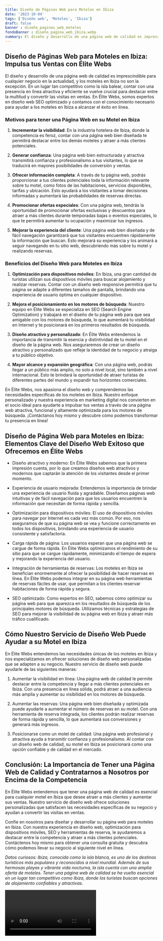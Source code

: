 ```yaml
---
title: Diseño de Páginas Web para Moteles en Ibiza
date: '2023-10-04'
tags: ['Diseño web', 'Moteles', 'Ibiza']
draft: false
banner : diseño_paginas_web_moteles
fondoBanner : diseño_pagina_web_ibiza.webp
summary: El diseño y desarrollo de una página web de calidad es imprescindible para cualquier negocio en la actualidad, y los moteles en Ibiza no son la excepción. En un lugar tan competitivo como la isla balear, contar con una presencia en línea atractiva y eficiente se vuelve crucial para destacar entre la multitud y convertir las visitas en ventas. En Élite Webs, somos expertos en diseño web SEO optimizado y contamos con el conocimiento necesario para ayudar a los moteles en Ibiza a alcanzar el éxito en línea.
---
```


## Diseño de Páginas Web para Moteles en Ibiza: Impulsa tus Ventas con Élite Webs

El diseño y desarrollo de una página web de calidad es imprescindible para cualquier negocio en la actualidad, y los moteles en Ibiza no son la excepción. En un lugar tan competitivo como la isla balear, contar con una presencia en línea atractiva y eficiente se vuelve crucial para destacar entre la multitud y convertir las visitas en ventas. En Élite Webs, somos expertos en diseño web SEO optimizado y contamos con el conocimiento necesario para ayudar a los moteles en Ibiza a alcanzar el éxito en línea.

### Motivos para tener una Página Web en su Motel en Ibiza

1. **Incrementar la visibilidad**: En la industria hotelera de Ibiza, donde la competencia es feroz, contar con una página web bien diseñada te permitirá destacar entre los demás moteles y atraer a más clientes potenciales.

2. **Generar confianza**: Una página web bien estructurada y atractiva transmitirá confianza y profesionalismo a tus visitantes, lo que se traducirá en mayores posibilidades de conversión y ventas.

3. **Ofrecer información completa**: A través de tu página web, podrás proporcionar a tus clientes potenciales toda la información relevante sobre tu motel, como fotos de las habitaciones, servicios disponibles, tarifas y ubicación. Esto ayudará a los visitantes a tomar decisiones informadas y aumentará las probabilidades de reservas directas.

4. **Promocionar ofertas especiales**: Con una página web, tendrás la oportunidad de promocionar ofertas exclusivas y descuentos para atraer a más clientes durante temporadas bajas o eventos especiales, lo que te permitirá aumentar tu ocupación y maximizar tus ingresos.

5. **Mejorar la experiencia del cliente**: Una página web bien diseñada y de fácil navegación garantizará que tus visitantes encuentren rápidamente la información que buscan. Esto mejorará su experiencia y los animará a seguir navegando en tu sitio web, descubriendo más sobre tu motel y realizando reservas.

### Beneficios del Diseño Web para Moteles en Ibiza

1. **Optimización para dispositivos móviles**: En Ibiza, una gran cantidad de turistas utilizan sus dispositivos móviles para buscar alojamiento y realizar reservas. Contar con un diseño web responsive permitirá que tu página se adapte a diferentes tamaños de pantalla, brindando una experiencia de usuario óptima en cualquier dispositivo.

2. **Mejora el posicionamiento en los motores de búsqueda**: Nuestro equipo en Élite Webs se especializa en SEO (Search Engine Optimization) y trabajará en el diseño de tu página web para que sea amigable con los motores de búsqueda, lo que aumentará tu visibilidad en Internet y te posicionará en los primeros resultados de búsqueda.

3. **Diseño atractivo y personalizado**: En Élite Webs entendemos la importancia de transmitir la esencia y distintividad de tu motel en el diseño de la página web. Nos aseguraremos de crear un diseño atractivo y personalizado que refleje la identidad de tu negocio y atraiga a tu público objetivo.

4. **Mayor alcance y expansión geográfica**: Con una página web, podrás llegar a un público más amplio, no solo a nivel local, sino también a nivel internacional. Esto te brindará la oportunidad de atraer turistas de diferentes partes del mundo y expandir tus horizontes comerciales.

En Élite Webs, nos apasiona el diseño web y comprendemos las necesidades específicas de los moteles en Ibiza. Nuestro enfoque personalizado y nuestra experiencia en marketing digital nos convierten en el socio ideal para ayudarte a impulsar tus ventas a través de una página web atractiva, funcional y altamente optimizada para los motores de búsqueda. ¡Contáctanos hoy mismo y descubre cómo podemos transformar tu presencia en línea!

<GifSeo />

<Cta />

## Diseño de Página Web para Moteles en Ibiza: Elementos Clave del Diseño Web Exitoso que Ofrecemos en Élite Webs

- Diseño atractivo y moderno: En Élite Webs sabemos que la primera impresión cuenta, por lo que creamos diseños web atractivos y modernos que captarán la atención de los visitantes desde el primer momento.

- Experiencia de usuario mejorada: Entendemos la importancia de brindar una experiencia de usuario fluida y agradable. Diseñamos páginas web intuitivas y de fácil navegación para que los usuarios encuentren la información que necesitan de forma rápida y sencilla.

- Optimización para dispositivos móviles: El uso de dispositivos móviles para navegar por Internet es cada vez más común. Por eso, nos aseguramos de que su página web se vea y funcione correctamente en todos los dispositivos, brindando una experiencia de usuario consistente y satisfactoria.

- Carga rápida de página: Los usuarios esperan que una página web se cargue de forma rápida. En Élite Webs optimizamos el rendimiento de su sitio para que se cargue rápidamente, minimizando el tiempo de espera y mejorando la experiencia del usuario.

- Integración de herramientas de reservas: Los moteles en Ibiza se benefician enormemente al ofrecer la posibilidad de hacer reservas en línea. En Élite Webs podemos integrar en su página web herramientas de reservas fáciles de usar, que permitan a los clientes reservar habitaciones de forma rápida y segura.

- SEO optimizado: Como expertos en SEO, sabemos cómo optimizar su página web para que aparezca en los resultados de búsqueda de los principales motores de búsqueda. Utilizamos técnicas y estrategias de SEO para mejorar la visibilidad de su página web en Ibiza y atraer más tráfico cualificado.

## Cómo Nuestro Servicio de Diseño Web Puede Ayudar a su Motel en Ibiza

En Élite Webs entendemos las necesidades únicas de los moteles en Ibiza y nos especializamos en ofrecer soluciones de diseño web personalizadas que se adapten a su negocio. Nuestro servicio de diseño web puede ayudarle de las siguientes maneras:

1. Aumentar la visibilidad en línea: Una página web de calidad le permite destacar entre la competencia y llegar a más clientes potenciales en Ibiza. Con una presencia en línea sólida, podrá atraer a una audiencia más amplia y aumentar su visibilidad en los motores de búsqueda.

2. Aumentar las reservas: Una página web bien diseñada y optimizada puede ayudarle a aumentar el número de reservas en su motel. Con una herramienta de reserva integrada, los clientes podrán realizar reservas de forma rápida y sencilla, lo que aumentará sus conversiones y generará más ingresos.

3. Posicionarse como un motel de calidad: Una página web profesional y atractiva ayuda a transmitir confianza y profesionalismo. Al contar con un diseño web de calidad, su motel en Ibiza se posicionará como una opción confiable y de calidad en el mercado.

## Conclusión: La Importancia de Tener una Página Web de Calidad y Contratarnos a Nosotros por Encima de la Competencia

En Élite Webs entendemos que tener una página web de calidad es esencial para cualquier motel en Ibiza que desee atraer a más clientes y aumentar sus ventas. Nuestro servicio de diseño web ofrece soluciones personalizadas que satisfacen las necesidades específicas de su negocio y ayudan a convertir las visitas en ventas.

Confíe en nosotros para diseñar y desarrollar su página web para moteles en Ibiza. Con nuestra experiencia en diseño web, optimización para dispositivos móviles, SEO y herramientas de reserva, le ayudaremos a destacar entre la competencia y atraer a más clientes potenciales. Contáctenos hoy mismo para obtener una consulta gratuita y descubra cómo podemos llevar su negocio al siguiente nivel en línea.

*Datos curiosos: Ibiza, conocida como la isla blanca, es uno de los destinos turísticos más populares y reconocidos a nivel mundial. Además de sus hermosas playas y vibrante vida nocturna, la isla cuenta con una amplia oferta de moteles. Tener una página web de calidad se ha vuelto esencial en un lugar tan competitivo como Ibiza, donde los turistas buscan opciones de alojamiento confiables y atractivas.*

<Video />

<CtaBot job='Moteles' city='Ibiza'/>

<Gmaps query='Ibiza+españa+maps' />